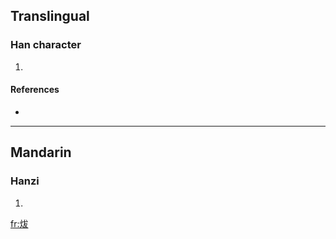 ==Translingual==

===Han character===
{{Han char|rn=86|rad=火|as=05|sn=9|four=|canj=火戈大水 (FIKE), 火戈大大 (FIKK)}}

# {{defn|Han|sort=火05}}

====References====
* {{Han ref|kx=0668.130|dkj=18942|dj=1077.160|hdz=32195.030|uh=70A6|ud=28838}}

----

==Mandarin==

===Hanzi===
{{cmn-hanzi|pin=[[bá]] ([[ba2]])|wg=pa<sup>2</sup>}}

# {{defn|Mandarin|sort=火05}}

[[fr:炦]]